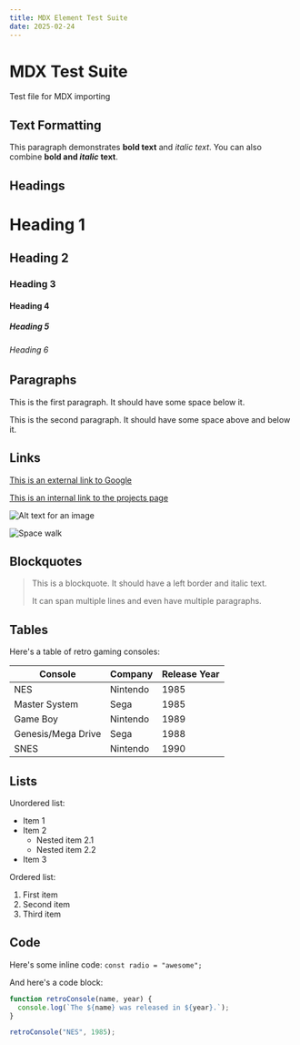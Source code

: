```yaml
---
title: MDX Element Test Suite
date: 2025-02-24
---
```


# MDX Test Suite

Test file for MDX importing

## Text Formatting

This paragraph demonstrates **bold text** and *italic text*. You can also combine **bold and _italic_ text**.

## Headings

# Heading 1
## Heading 2
### Heading 3
#### Heading 4
##### Heading 5
###### Heading 6

## Paragraphs

This is the first paragraph. It should have some space below it.

This is the second paragraph. It should have some space above and below it.

## Links

[This is an external link to Google](https://www.google.com)

[This is an internal link to the projects page](/projects)

![Alt text for an image](https://upload.wikimedia.org/wikipedia/commons/9/91/Bruce_McCandless_II_during_EVA_in_1984.jpg)

<img 
  src="https://upload.wikimedia.org/wikipedia/commons/9/91/Bruce_McCandless_II_during_EVA_in_1984.jpg" 
  alt="Space walk" 
  width={800}
  height={600}
/>

## Blockquotes

> This is a blockquote. It should have a left border and italic text.
> 
> It can span multiple lines and even have multiple paragraphs.

## Tables

Here's a table of retro gaming consoles:

| Console | Company | Release Year |
|---------|---------|--------------|
| NES | Nintendo | 1985 |
| Master System | Sega | 1985 |
| Game Boy | Nintendo | 1989 |
| Genesis/Mega Drive | Sega | 1988 |
| SNES | Nintendo | 1990 |

## Lists

Unordered list:
- Item 1
- Item 2
  - Nested item 2.1
  - Nested item 2.2
- Item 3

Ordered list:
1. First item
2. Second item
3. Third item

## Code

Here's some inline code: `const radio = "awesome";`

And here's a code block:

```javascript
function retroConsole(name, year) {
  console.log(`The ${name} was released in ${year}.`);
}

retroConsole("NES", 1985);